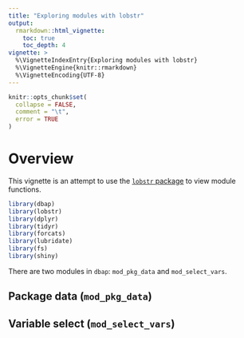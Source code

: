 ```yaml
---
title: "Exploring modules with lobstr"
output: 
  rmarkdown::html_vignette:
    toc: true
    toc_depth: 4
vignette: >
  %\VignetteIndexEntry{Exploring modules with lobstr}
  %\VignetteEngine{knitr::rmarkdown}
  %\VignetteEncoding{UTF-8}
---
```


```r
knitr::opts_chunk$set(
  collapse = FALSE,
  comment = "\t",
  error = TRUE
)
```

# Overview 

This vignette is an attempt to use the [`lobstr` package](https://lobstr.r-lib.org/index.html) to view module functions.

```r
library(dbap)
library(lobstr)
library(dplyr)
library(tidyr)
library(forcats)
library(lubridate)
library(fs)
library(shiny)
```

There are two modules in `dbap`: `mod_pkg_data` and `mod_select_vars`. 

## Package data (`mod_pkg_data`)

## Variable select (`mod_select_vars`)

